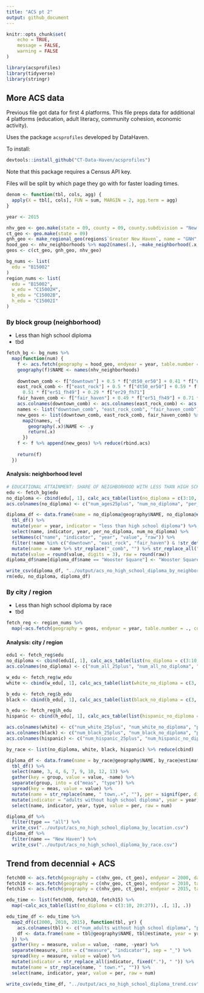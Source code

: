 ```yaml
---
title: "ACS pt 2"
output: github_document
---
```


```r
knitr::opts_chunk$set(
	echo = TRUE,
	message = FALSE,
	warning = FALSE
)
```

```r
library(acsprofiles)
library(tidyverse)
library(stringr)
```


## More ACS data

Previous file got data for first 4 platforms. This file preps data for additional 4 platforms (education, adult literacy, community cohesion, economic activity).

Uses the package `acsprofiles` developed by DataHaven.

To install:

```r
devtools::install_github("CT-Data-Haven/acsprofiles")
```

Note that this package requires a Census API key.

Files will be split by which page they go with for faster loading times.

```r
denom <- function(tbl, cols, agg) {
  apply(X = tbl[, cols], FUN = sum, MARGIN = 2, agg.term = agg)
}
```


```r
year <- 2015

nhv_geo <- geo.make(state = 09, county = 09, county.subdivision = "New Haven")
ct_geo <- geo.make(state = 09)
gnh_geo <- make_regional_geo(regions$`Greater New Haven`, name = "GNH", get_town_names())
hood_geo <- nhv_neighborhoods %>% map2(names(.), ~make_neighborhood(.x, .y, blocks = T)) %>% reduce(c)
geos <- c(ct_geo, gnh_geo, nhv_geo)
```

```r
bg_nums <- list(
  edu = "B15002"
)
region_nums <- list(
  edu = "B15002",
  w_edu = "C15002H",
  b_edu = "C15002B",
  h_edu = "C15002I"
)

```

### By block group (neighborhood)

* Less than high school diploma
* tbd

```r
fetch_bg <- bg_nums %>%
  map(function(num) {
    f <- acs.fetch(geography = hood_geo, endyear = year, table.number = num, col.names = "pretty")
    geography(f)$NAME <- names(nhv_neighborhoods)
    
    downtown_comb <- f["downtown"] + 0.5 * f["dt50_er50"] + 0.41 * f["dt41_er59"]
    east_rock_comb <- f["east_rock"] + 0.5 * f["dt50_er50"] + 0.59 * f["dt41_er59"] +
      0.51 * f["er51_fh49"] + 0.29 * f["er29_fh71"]
    fair_haven_comb <- f["fair_haven"] + 0.49 * f["er51_fh49"] + 0.71 * f["er29_fh71"]
    acs.colnames(downtown_comb) <- acs.colnames(east_rock_comb) <- acs.colnames(fair_haven_comb) <- acs.colnames(f)
    names <- list("downtown_comb", "east_rock_comb", "fair_haven_comb")
    new_geos <- list(downtown_comb, east_rock_comb, fair_haven_comb) %>%
      map2(names, ~{
        geography(.x)$NAME <- .y
        return(.x)
      })
    f <- f %>% append(new_geos) %>% reduce(rbind.acs)
    
    return(f)
  })
```

#### Analysis: neighborhood level

```r
# EDUCATIONAL ATTAINMENT: SHARE OF NEIGHBORHOOD WITH LESS THAN HIGH SCHOOL DIPLOMA
edu <- fetch_bg$edu
no_diploma <- cbind(edu[, 1], calc_acs_table(list(no_diploma = c(3:10, 20:27)), edu[, 1], edu))
acs.colnames(no_diploma) <- c("num_ages25plus", "num_no_diploma", "per_no_diploma")
```

```r
diploma_df <- data.frame(name = no_diploma@geography$NAME, no_diploma@estimate) %>%
  tbl_df() %>%
  mutate(year = year, indicator = "less than high school diploma") %>%
  select(name, indicator, year, per_no_diploma, num_no_diploma) %>%
  setNames(c("name", "indicator", "year", "value", "raw")) %>%
  filter(!name %in% c("downtown", "east_rock", "fair_haven") & !str_detect(name, "\\d")) %>%
  mutate(name = name %>% str_replace("_comb", "") %>% str_replace_all("_", " ") %>% str_to_title()) %>%
  mutate(value = round(value, digits = 3), raw = round(raw))
diploma_df$name[diploma_df$name == "Wooster Square"] <- "Wooster Square/Mill River"

write_csv(diploma_df, "../output/acs_no_high_school_diploma_by_neighborhood.csv")
rm(edu, no_diploma, diploma_df)
```


### By city / region

* Less than high school diploma by race
* tbd

```r
fetch_reg <- region_nums %>%
  map(~acs.fetch(geography = geos, endyear = year, table.number = ., col.names = "pretty"))
```

#### Analysis: city / region

```r
edu1 <- fetch_reg$edu
no_diploma <- cbind(edu1[, 1], calc_acs_table(list(no_diploma = c(3:10, 20:27)), edu1[, 1], edu1))
acs.colnames(no_diploma) <- c("num_all_25plus", "num_all_no_diploma", "per_all_no_diploma")

w_edu <- fetch_reg$w_edu
white <- cbind(w_edu[, 1], calc_acs_table(list(white_no_diploma = c(3, 8)), w_edu[, 1], w_edu))

b_edu <- fetch_reg$b_edu
black <- cbind(b_edu[, 1], calc_acs_table(list(black_no_diploma = c(3, 8)), b_edu[, 1], b_edu))

h_edu <- fetch_reg$h_edu
hispanic <- cbind(h_edu[, 1], calc_acs_table(list(hispanic_no_diploma = c(3, 8)), h_edu[, 1], h_edu))

acs.colnames(white) <- c("num_white_25plus", "num_white_no_diploma", "per_white_no_diploma")
acs.colnames(black) <- c("num_black_25plus", "num_black_no_diploma", "per_black_no_diploma")
acs.colnames(hispanic) <- c("num_hispanic_25plus", "num_hispanic_no_diploma", "per_hispanic_no_diploma")

by_race <- list(no_diploma, white, black, hispanic) %>% reduce(cbind)
```

```r
diploma_df <- data.frame(name = by_race@geography$NAME, by_race@estimate) %>%
  tbl_df() %>%
  select(name, 3, 4, 6, 7, 9, 10, 12, 13) %>%
  gather(key = group, value = value, -name) %>%
  separate(group, into = c("meas", "type")) %>%
  spread(key = meas, value = value) %>%
  mutate(name = str_replace(name, " town,.+", ""), per = signif(per, digits = 3)) %>%
  mutate(indicator = "adults without high school diploma", year = year) %>%
  select(name, indicator, year, type, value = per, raw = num)

diploma_df %>% 
  filter(type == "all") %>% 
  write_csv("../output/acs_no_high_school_diploma_by_location.csv")
diploma_df %>% 
  filter(name == "New Haven") %>% 
  write_csv("../output/acs_no_high_school_diploma_by_race.csv")
```

## Trend from decennial + ACS

```r
fetch00 <- acs.fetch(geography = c(nhv_geo, ct_geo), endyear = 2000, dataset = "sf3", table.number = "P37", col.names = "pretty")
fetch10 <- acs.fetch(geography = c(nhv_geo, ct_geo), endyear = 2010, table.number = "B15002", col.names = "pretty") 
fetch15 <- acs.fetch(geography = c(nhv_geo, ct_geo), endyear = 2015, table.number = "B15002", col.names = "pretty") 
```

```r
edu_time <- list(fetch00, fetch10, fetch15) %>%
  map(~calc_acs_table(list(no_diploma = c(3:10, 20:27)), .[, 1], .))

edu_time_df <- edu_time %>%
  map2_df(c(2000, 2010, 2015), function(tbl, yr) {
    acs.colnames(tbl) <- c("num_adults without high school diploma", "per_adults without high school diploma")
    df <- data.frame(name = tbl@geography$NAME, tbl@estimate, year = yr) %>% tbl_df()
  }) %>%
  gather(key = measure, value = value, -name, -year) %>%
  separate(measure, into = c("measure", "indicator"), sep = "_") %>%
  spread(key = measure, value = value) %>%
  mutate(indicator = str_replace_all(indicator, fixed("."), " ")) %>%
  mutate(name = str_replace(name, " town.*", "")) %>%
  select(name, indicator, year, value = per, raw = num)

write_csv(edu_time_df, "../output/acs_no_high_school_diploma_trend.csv")
```





